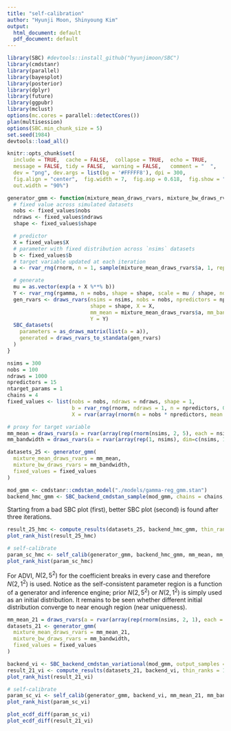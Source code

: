 ```yaml
---
title: "self-calibration"
author: "Hyunji Moon, Shinyoung Kim"
output:
  html_document: default
  pdf_document: default
---
```


```r
library(SBC) #devtools::install_github("hyunjimoon/SBC")
library(cmdstanr)
library(parallel)
library(bayesplot)
library(posterior)
library(dplyr)
library(future)
library(ggpubr)
library(mclust)
options(mc.cores = parallel::detectCores())
plan(multisession)
options(SBC.min_chunk_size = 5)
set.seed(1984)
devtools::load_all()
```

```r
knitr::opts_chunk$set(
  include = TRUE,  cache = FALSE,  collapse = TRUE,  echo = TRUE,
  message = FALSE, tidy = FALSE,  warning = FALSE,   comment = "  ",
  dev = "png", dev.args = list(bg = '#FFFFF8'), dpi = 300,
  fig.align = "center",  fig.width = 7,  fig.asp = 0.618,  fig.show = "hold",
  out.width = "90%")
```

```r
generator_gmm <- function(mixture_mean_draws_rvars, mixture_bw_draws_rvars, fixed_values){
  # fixed value across simulated datasets
  nobs <- fixed_values$nobs
  ndraws <- fixed_values$ndraws
  shape <- fixed_values$shape

  # predictor
  X = fixed_values$X
  # parameter with fixed distribution across `nsims` datasets
  b <- fixed_values$b 
  # target variable updated at each iteration
  a <- rvar_rng(rnorm, n = 1, sample(mixture_mean_draws_rvars$a, 1, replace=TRUE), sd=mixture_bw_draws_rvars$a)

  # generate
  mu = as.vector(exp(a + X %**% b))
  Y <- rvar_rng(rgamma, n = nobs, shape = shape, scale = mu / shape, ndraws = nsims)
  gen_rvars <- draws_rvars(nsims = nsims, nobs = nobs, npredictors = npredictors, 
                           shape = shape, X = X, 
                           mm_mean = mixture_mean_draws_rvars$a, mm_bandwidth = mixture_bw_draws_rvars$a, 
                           Y = Y)
  SBC_datasets(
    parameters = as_draws_matrix(list(a = a)), 
    generated = draws_rvars_to_standata(gen_rvars)
  )
}

nsims = 300
nobs = 100
ndraws = 1000
npredictors = 15
ntarget_params = 1
chains = 4
fixed_values <- list(nobs = nobs, ndraws = ndraws, shape = 1, 
                     b = rvar_rng(rnorm, ndraws = 1, n = npredictors, 0, 1), 
                     X = rvar(array(rnorm(n = nobs * npredictors, mean = 1, sd = 1), dim = c(1, nobs, npredictors))))

# proxy for target variable
mm_mean = draws_rvars(a = rvar(array(rep(rnorm(nsims, 2, 5), each = nsims), dim = c(nsims, nsims))))
mm_bandwidth = draws_rvars(a = rvar(array(rep(1, nsims), dim=c(nsims, 1))))

datasets_25 <- generator_gmm(
  mixture_mean_draws_rvars = mm_mean,
  mixture_bw_draws_rvars = mm_bandwidth,
  fixed_values = fixed_values
)

mod_gmm <- cmdstanr::cmdstan_model("./models/gamma-reg_gmm.stan")
backend_hmc_gmm <- SBC_backend_cmdstan_sample(mod_gmm, chains = chains, iter_sampling = ndraws / chains)
```

Starting from a bad SBC plot (first), better SBC plot (second) is found after three iterations.
```r
result_25_hmc <- compute_results(datasets_25, backend_hmc_gmm, thin_ranks = 3)
plot_rank_hist(result_25_hmc)

# self-calibrate
param_sc_hmc <- self_calib(generator_gmm, backend_hmc_gmm, mm_mean, mm_bandwidth, nsims_fn = function(...){nsims}, thin = 3, fixed_generator_args = list(fixed_values = fixed_values))
plot_rank_hist(param_sc_hmc)
```

For ADVI, $N(2,5^2)$ for the coefficient breaks in every case and therefore $N(2,1^2)$ is used. Notice as the self-consistent parameter region is a function of a generator and inference engine; prior $N(2,5^2)$ or $N(2,1^2)$ is simply used as an initial distribution. It remains to be seen whether different initial distribution converge to near enough region (near uniqueness). 

```r
mm_mean_21 = draws_rvars(a = rvar(array(rep(rnorm(nsims, 2, 1), each = nsims), dim = c(nsims, nsims))))
datasets_21 <- generator_gmm(
  mixture_mean_draws_rvars = mm_mean_21,
  mixture_bw_draws_rvars = mm_bandwidth,
  fixed_values = fixed_values
)

backend_vi <- SBC_backend_cmdstan_variational(mod_gmm, output_samples = ndraws, algorithm = "fullrank")
result_21_vi <- compute_results(datasets_21, backend_vi, thin_ranks = 1)
plot_rank_hist(result_21_vi)

# self-calibrate
param_sc_vi <- self_calib(generator_gmm, backend_vi, mm_mean_21, mm_bandwidth, nsims_fn = function(...){nsims}, thin = 1, fixed_generator_args = list(fixed_values = fixed_values))
plot_rank_hist(param_sc_vi)
```

```r
plot_ecdf_diff(param_sc_vi)
plot_ecdf_diff(result_21_vi)
```
